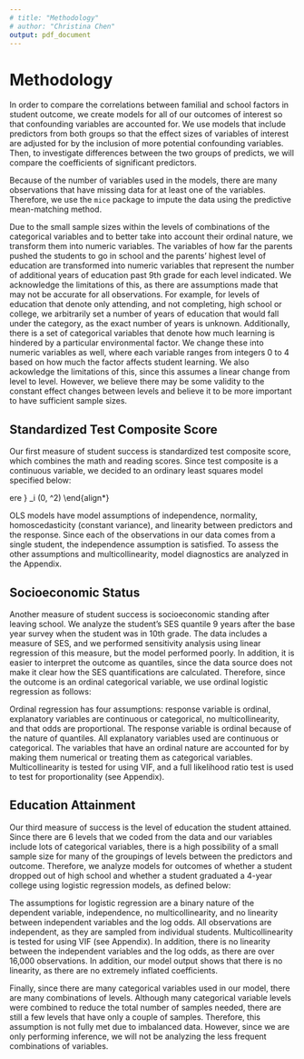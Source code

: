 ```yaml
---
# title: "Methodology"
# author: "Christina Chen"
output: pdf_document
---
```


# Methodology
In order to compare the correlations between familial and school factors in student outcome, we create models for all of our outcomes of interest so that confounding variables are accounted for. We use models that include predictors from both groups so that the effect sizes of variables of interest are adjusted for by the inclusion of more potential confounding variables. Then, to investigate differences between the two groups of predicts, we will compare the coefficients of significant predictors.

Because of the number of variables used in the models, there are many observations that have missing data for at least one of the variables. Therefore, we use the `mice` package to impute the data using the predictive mean-matching method.

Due to the small sample sizes within the levels of combinations of the categorical variables and to better take into account their ordinal nature, we transform them into numeric variables. The variables of how far the parents pushed the students to go in school and the parents' highest level of education are transformed into numeric variables that represent the number of additional years of education past 9th grade for each level indicated. We acknowledge the limitations of this, as there are assumptions made that may not be accurate for all observations. For example, for levels of education that denote only attending, and not completing, high school or college, we arbitrarily set a number of years of education that would fall under the category, as the exact number of years is unknown. Additionally, there is a set of categorical variables that denote how much learning is hindered by a particular environmental factor. We change these into numeric variables as well, where each variable ranges from integers 0 to 4 based on how much the factor affects student learning. We also ackowledge the limitations of this, since this assumes a linear change from level to level. However, we believe there may be some validity to the constant effect changes between levels and believe it to be more important to have sufficient sample sizes.

## Standardized Test Composite Score

Our first measure of student success is standardized test composite score, which combines the math and reading scores. Since test composite is a continuous variable, we decided to an ordinary least squares model specified below:

\begin{align*}
    \text{test composite}_i = &\beta_0 + \beta_11(\text{school type=private}) + \beta_21(\text{school type=public}) 
    +\beta_3 1(\text{race=API})\\
    + & \beta_4 1(\text{race=Black})
    + \beta_{5} 1(\text{race=Hispanic}) + \beta_{6} 1(\text{race=White}) \\
    +&
    \beta_{7} 1(\text{family composition=two parents}) +  \beta_{8} \text{SES} 
    + \beta_{9}(\text{parents' \# years ed.}) \\+& \beta_{10}(\text{\# years ed. parents desire for student}) + \beta_{11}1(\text{has computer at home}) \\+& \beta_{12}1(\text{has internet at home}) 
    + \beta_{13}(\text{teachers' tech access score}) \\+& \beta_{14}1(\text{library has computer lab})
    +\beta_{15}(\text{\% sophomores in college prep program}) \\+& \beta_{16}(\text{lowest teacher salary (thousands)})
    + \beta_{17}(\text{learning hindrance by poor buildings}) \\+& \beta_{18}(\text{learning hindrance by poor heating/air/light}) + \beta_{19}(\text{learning hindrance by poor science labs}) \\+& \beta_{20}(\text{learning hindrance by poor fine arts facilities})+ \beta_{21}(\text{learning hindrance by lack of space})\\+& \beta_{22}(\text{learning hindrance by poor library})  + \beta_{23}(\text{learning hindrance by lack of text/supplies}) \\+& \beta_{24}(\text{learning hindrance by too few computers})
    +\beta_{25}(\text{learning hindrance by lack of tech equipment})\\+& \beta_{26}1(\text{free lunch percentage} > 50\%) \\+& \beta_{27}1(\text{free lunch percentage} > 50\%)(\text{learning hindrance by lack of space}) + \epsilon_i, \ 
    \text{where } \epsilon_i \stackrel{i.i.d.}{\sim} \mathcal{N}(0, \sigma^2)
\end{align*}

OLS models have model assumptions of independence, normality, homoscedasticity (constant variance), and linearity between predictors and the response. Since each of the observations in our data comes from a single student, the independence assumption is satisfied. To assess the other assumptions and multicollinearity, model diagnostics are analyzed in the Appendix.



## Socioeconomic Status

Another measure of student success is socioeconomic standing after leaving school. We analyze the student's SES quantile 9 years after the base year survey when the student was in 10th grade. The data includes a measure of SES, and we performed sensitivity analysis using linear regression of this measure, but the model performed poorly. In addition, it is easier to interpret the outcome as quantiles, since the data source does not make it clear how the SES quantifications are calculated. Therefore, since the outcome is an ordinal categorical variable, we use ordinal logistic regression as follows:


\begin{align*}
logit(&P(\text{SES quantile} \leq i)) = \beta_0 + \beta_11(\text{school type=private}) + \beta_21(\text{school type=public}) 
    +\beta_3 1(\text{race=API})\\
    + & \beta_4 1(\text{race=Black})
    + \beta_{5} 1(\text{race=Hispanic}) + \beta_{6} 1(\text{race=White}) \\
    +&
    \beta_{7} 1(\text{family composition=two parents}) +  \beta_{8} \text{SES} 
    + \beta_{9}(\text{parents' \# years ed.}) \\+& \beta_{10}(\text{\# years ed. parents desire for student}) + \beta_{11}1(\text{has computer at home}) \\+& \beta_{12}1(\text{has internet at home}) 
    + \beta_{13}(\text{teachers' tech access score}) \\+& \beta_{14}1(\text{library has computer lab})
    +\beta_{15}(\text{\% sophomores in college prep program}) \\+& \beta_{16}(\text{lowest teacher salary (thousands)})
    + \beta_{17}(\text{learning hindrance by poor buildings}) \\+& \beta_{18}(\text{learning hindrance by poor heating/air/light}) + \beta_{19}(\text{learning hindrance by poor science labs}) \\+& \beta_{20}(\text{learning hindrance by poor fine arts facilities})+ \beta_{21}(\text{learning hindrance by lack of space})\\+& \beta_{22}(\text{learning hindrance by poor library})  + \beta_{23}(\text{learning hindrance by lack of text/supplies}) \\+& \beta_{24}(\text{learning hindrance by too few computers})
    +\beta_{25}(\text{learning hindrance by lack of tech equipment})\\+&
\beta_{26}1(\text{free lunch percentage} > 50\%) + \beta_{27}1(\text{free lunch percentage} > 50\%)(\text{learning hindrance by lack of space}) \\
& \forall i\in{1,2,3,4}
\end{align*}

<!-- https://bookdown.org/mpfoley1973/data-sci/ordinal-logistic-regression.html -->

Ordinal regression has four assumptions: response variable is ordinal, explanatory variables are continuous or categorical, no multicollinearity, and that odds are proportional. The response variable is ordinal because of the nature of quantiles. All explanatory variables used are continuous or categorical. The variables that have an ordinal nature are accounted for by making them numerical or treating them as categorical variables. Multicollinearity is tested for using VIF, and a full likelihood ratio test is used to test for proportionality (see Appendix).



## Education Attainment

Our third measure of success is the level of education the student attained. Since there are 6 levels that we coded from the data and our variables include lots of categorical variables, there is a high possibility of a small sample size for many of the groupings of levels between the predictors and outcome. Therefore, we analyze models for outcomes of whether a student dropped out of high school and whether a student graduated a 4-year college using logistic regression models, as defined below:


\begin{align*}
logit(& P(\text{Dropped Out HS}_i = Yes)) = \beta_0 + \beta_11(\text{school type=private}) + \beta_21(\text{school type=public}) 
    +\beta_3 1(\text{race=API})\\
    + & \beta_4 1(\text{race=Black})
    + \beta_{5} 1(\text{race=Hispanic}) + \beta_{6} 1(\text{race=White}) \\
    +&
    \beta_{7} 1(\text{family composition=two parents}) +  \beta_{8} \text{SES} 
    + \beta_{9}(\text{parents' \# years ed.}) \\+& \beta_{10}(\text{\# years ed. parents desire for student}) + \beta_{11}1(\text{has computer at home}) \\+& \beta_{12}1(\text{has internet at home}) 
    + \beta_{13}(\text{teachers' tech access score}) \\+& \beta_{14}1(\text{library has computer lab})
    +\beta_{15}(\text{\% sophomores in college prep program}) \\+& \beta_{16}(\text{lowest teacher salary (thousands)})
    + \beta_{17}(\text{learning hindrance by poor buildings}) \\+& \beta_{18}(\text{learning hindrance by poor heating/air/light}) + \beta_{19}(\text{learning hindrance by poor science labs}) \\+& \beta_{20}(\text{learning hindrance by poor fine arts facilities})+ \beta_{21}(\text{learning hindrance by lack of space})\\+& \beta_{22}(\text{learning hindrance by poor library})  + \beta_{23}(\text{learning hindrance by lack of text/supplies}) \\+& \beta_{24}(\text{learning hindrance by too few computers})
    +\beta_{25}1(\text{learning hindrance by lack of tech equipment})\\+&
 \beta_{26}1(\text{free lunch percentage}> 50\%) + \beta_{27}1(\text{free lunch percentage} > 50\%)(\text{learning hindrance by lack of space}) 
\end{align*}

\begin{align*}
logit(& P(\text{Received Bachelor's}_i = Yes)) = \beta_0 + \beta_11(\text{school type=private}) + \beta_21(\text{school type=public}) 
    +\beta_3 1(\text{race=API})\\
    + & \beta_4 1(\text{race=Black})
    + \beta_{5} 1(\text{race=Hispanic}) + \beta_{6} 1(\text{race=White}) \\
    +&
    \beta_{7} 1(\text{family composition=two parents}) +  \beta_{8} \text{SES} 
    + \beta_{9}(\text{parents' \# years ed.}) \\+& \beta_{10}(\text{\# years ed. parents desire for student}) + \beta_{11}1(\text{has computer at home}) \\+& \beta_{12}1(\text{has internet at home}) 
    + \beta_{13}(\text{teachers' tech access score}) \\+& \beta_{14}1(\text{library has computer lab})
    +\beta_{15}(\text{\% sophomores in college prep program}) \\+& \beta_{16}(\text{lowest teacher salary (thousands)})
    + \beta_{17}(\text{learning hindrance by poor buildings}) \\+& \beta_{18}(\text{learning hindrance by poor heating/air/light}) + \beta_{19}(\text{learning hindrance by poor science labs}) \\+& \beta_{20}(\text{learning hindrance by poor fine arts facilities})+ \beta_{21}(\text{learning hindrance by lack of space})\\+& \beta_{22}(\text{learning hindrance by poor library})  + \beta_{23}(\text{learning hindrance by lack of text/supplies}) \\+& \beta_{24}(\text{learning hindrance by too few computers})
    +\beta_{25}1(\text{learning hindrance by lack of tech equipment})\\+&\beta_{26}1(\text{free lunch percentage}> 50\%) + \beta_{27}1(\text{free lunch percentage} > 50\%)(\text{learning hindrance by lack of space}) 
\end{align*}


The assumptions for logistic regression are a binary nature of the dependent variable, independence, no multicollinearity, and no linearity between independent variables and the log odds. All observations are independent, as they are sampled from individual students. Multicollinearity is tested for using VIF (see Appendix). In addition, there is no linearity between the independent variables and the log odds, as there are over 16,000 observations. In addition, our model output shows that there is no linearity, as there are no extremely inflated coefficients.

Finally, since there are many categorical variables used in our model, there are many combinations of levels. Although many categorical variable levels were combined to reduce the total number of samples needed, there are still a few levels that have only a couple of samples. Therefore, this assumption is not fully met due to imbalanced data. However, since we are only performing inference, we will not be analyzing the less frequent combinations of variables.
